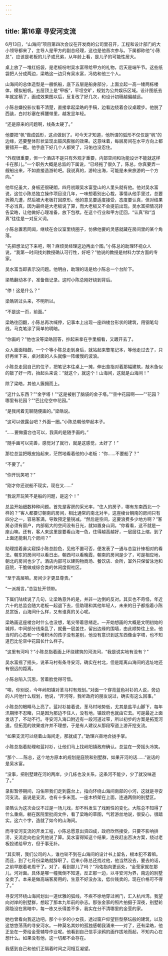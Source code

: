 ```yaml
---
---
---
```

title: 第16章 寻安河支流
---




6月13日，“山海间”项目第四次会议在开发商的公司里召开，工程和设计部门的大小领导都来了，主导人是甲方的副总经理，这也是他首次参与。下属都称他“小陈总”，应该是老板的儿子或兄弟，从年龄上看，是儿子的可能性居大。

桌上放了一堆红纸袋，是老板吩咐吴水富带给甲方的礼物，后天是端午节。这些纸袋把人分成两边，梁皓这一边只有吴水富，冯佑和他三个人。

山海间的总体造型是一艘帆船，底下五层是船身部分，上面立起一高一矮两栋楼体，模拟船帆。五层顶上是“甲板”，平坦空旷，规划为公共娱乐区域。设计图纸去年就定稿了，画成效果图以后，反复改了好几次，和设计初稿越偏越远。

小陈总嫌投影仪看不清楚，直接拿起梁皓的手稿，边看边绕着会议桌踱步。他脱了西装，白衬衫塞在裤腰带里，越发显年轻。

“还是原来的问题啊，线条太硬了。”

他要把“帆”做成弧形，这点做到了。可今天才知道，他所谓的弧形不仅仅是“帆”的边缘，还要整体形状呈现出鼓风膨胀的效果。这意味着，每层房间在水平方向上都要错开一截。他手底下好几个人都笑了，冯佑也没忍住。

“外观很重要，但一个酒店不是只有外观才重要，内部空间和功能设计不能就这样卡在那儿。”一个职务大概是总监的下属说，“已经拖了很久了，陈总，你真要弄一艘船出来，不如直接造游轮吧。我说真的，游轮出海，可能是未来旅游的一个方向。”

他年纪虽大，身板还很硬朗，四月初跟吴水富登山的人里头就有他。他对吴水富说，这位小陈总独立操作项目没几年，一味想着别出心裁，事情从他手里过，总要折腾几遭，然后被大老板打回原形。他的意见要适度接受，态度要认真，但对结果不必当真，因为最终是大老板说了算，而大老板又不会提前出现。吴水富把情况转告梁皓，让他做好心理准备，放下包袱。在这个行业和甲方迂回，“认真”和“当真”往往是一对反义词。

小陈总置若罔闻，继续在会议室里绕圈子，仿佛他要的灵感就藏在房间里的某个角落。

“先把想法记下来吧，啊？麻烦吴经理这边再出个图。”小陈总的助理环视众人说，“我第一时间找刘教授确认可行性，好吧？”他说的教授是材料力学方面的专家。

吴水富当即表示没问题。他明白，助理的话是给小陈总一个台阶下。

梁皓翻动本子，准备做记录。这时小陈总刚好绕到背后。

“停！这是什么？”

梁皓转过头来，不明所以。

“不是这一页，前面。”

梁皓往回翻，小陈总再次喊停，记事本上出现一座四棱台形状的建筑，用钢笔勾线，马克笔涂了简单的明暗。

“你画的？”他也没等梁皓回答，抄起来拿在手里细看，又踱开去了。

众人面面相觑，一个个等小陈总走到身后，就站起来瞥笔记本，等他走过去了，只好再坐下来，桌对面的人头就像一阵缓慢的波浪。

小陈总走回自己的位子，把笔记本往桌上一摊，伸出食指对着那幅建筑，敲木鱼似的敲了好一阵，抬起头来说：“就这个，就这个！山海间，这就是山海间！”

除了梁皓，其他人簇拥而上。

“这什么东西？”“金字塔！”“这是被削了脑袋的金子塔。”“空中花园啊——”“花园？哪里有花园？”“巴比伦空中花园。”

“是我闲着无聊随便画的。”梁皓说。

“这可以做露台吧？外面一圈。”小陈总朝他举起本子。

“……要做露台也可以，我真的是随手画的。”

“随手画可以完善，感觉对了就行，就是这感觉，太好了！”

那位总监把眼皮抬起来，茫然地看着他的小老板：“你……不要船了？”

“不要了。”

“你开玩笑吧？”

“刚才你还说船不现实，现在又……”

“我说开玩笑不是船的问题，是这个！”

总监开始细数种种问题。首先是客房的采光率，“住人的房子，哪有东南西北一个样的？”客人都要订朝南的房间，相比通常的南北对半，这座棱台朝南的房间只有四分之一，容易客满，导致预定量锐减。“然后是空间，这要浪费多少地方啊？”客房必须有窗户，内部偌大的空间没有日光，就如置身山洞。“你看看，这不就是一座山嘛。还有，客人来这里是要看山海一色，住得越高越好，一层层往上缩，到了上面还能剩几个房间？”

助理捏着鼻尖窥探小陈总脸色，见他不置可否，便发表了一通与总监针锋相对的看法。朝东的房间可以看日出，朝西可以看晚霞，朝南的房间是少了，可是相应地，朝北的房间也少了。酒店内部可以建购物商场、餐饮店、会所，室外只保留泳池和庭院，干脆做成综合类的休闲度假社区。

“至于高层嘛。房间少才更显尊贵。”

“一派胡言。”总监扯开领带。

下属们陆续说了几句，让梁皓意外的是，并非一边倒的反对。其实也不奇怪，年近六十的总监会随大老板一起退下去，但助理和其他年轻人，未来的日子都指着小陈总赏饭，山海间什么样，又有谁真的关心呢。

梁皓画这座棱台时什么也没想，笔尖带着思绪走。一开始想画的大概是文明初始的城邦，中间部分线条乱了，就叠一层盖住，留出边缘的围墙，由此顺势往上垒。他当时的心态和一个堆积木的孩子没有差别，他没有意识到这东西像金字塔，也不知道巴比伦空中花园长什么样子。

“这里有河吗？”小陈总指着画上环绕建筑的河流问，“我是说实地有没有？”

吴水富摇了摇头，说革马村有条寻安河，确实在村北，但是距离山海间的选址地还有很远的距离。

小陈总陷入沉思，苦着脸觉得可惜。

“唉，你别说，今年岭阳镇对革马村有规划。”对面一个穿亮蓝色衬衫的人说，旁边的人问他什么规划，他说，“开河呀，我听政府的朋友说过，确实有这么回事。”

小陈总的眼睛马上亮了。蓝衬衫接着说，革马村地势低，尤其是盐平山脚下，每年汛期惨不忍睹，只是因为那边不住人，没有地，镇政府也就由它去。可是最近上面发话了，不动不行。寻安河入海口附近有一段河道过窄，所以初步的方案是拓宽河道。但拓宽的效果或许并不理想，于是有人建议从那段窄道上游开挖支流。

“如果支流可以绕着山海间走，那就成了。”助理兴奋地合拢手掌。

小陈总指着助理和蓝衬衫，让他们马上找岭阳镇政府确认。总监在一旁摇头冷笑。

“那个……陈总，这个地方原本的规划是庭院和别墅群，如果开河的话……”说话的是吴水富。

“没事，把别墅建在河的两岸，少几栋也没关系，这条河不能少，少了就没味道了。”

录影暂停期间，冯佑带我们走到露台上，指向环绕山海间南部的小河，这就是寻安河支流。虽说是支流，也有十多米宽。一座木桥架在上面，连通两侧的别墅区。

梁皓认为这次会议不过是一场儿戏，却不料发生了戏剧性的变化。大陈总不知得了什么重病，躺在医院里批阅文件，看了梁皓的草图，气若游丝地说，很安心，很踏实。这六个字，造就了如今的山海间。

而寻安河支流的开发工程，小陈总愿意出资四成，政府欣然接受，只要不影响排涝，支流走向也全凭他说了算。吴水富得知这个结果，连夜赶出否决方案，绕过老板投递给甲方，但于事无补。

“其实啊，我们公司的人，谁也轮不到在山海间的设计书上留名，根本犯不着嘛。而且，到了七月份梁皓就辞职了。后来小陈总还找过他，他当然没去，要去的话，之前早跟着老周干了。对了，看到那儿了吗？”冯佑指向更远处，“金莹家就在那儿，河对面。具体是哪一幢我倒不知道，反正那一边，以寻安河为界，南边的别墅全卖了。本来是做高端客房用的，生意不好没办法，低价贱卖的，现在价格可不得了。”

寻安河环绕山海间划出一道优雅的弧线，不疾不徐地穿过闸门，汇入杭州湾。我望向对岸的别墅群，想起了那本九年前的杂志。那张金家的照片拍摄于深夜，别墅轮廓隐没在黑暗中，每一栋又长得差不多，我实在分不清哪里的金莹的家。

她也曾看向我这边吧。那个十岁的小女孩，透过窗户仰望巨型祭坛般的建筑，以及这悠悠荡荡的寻安河水。一种莫名其妙的孤独感朝我涌来——对了，还有梁皓，他正坐在一旁给金莹辅导作业呢。他看到自己信手涂鸦的画作拔地而起，不知内心在想什么。如果没有他，这一切都不会存在。

我感到自己和他们正隔着时间之河相互凝望。